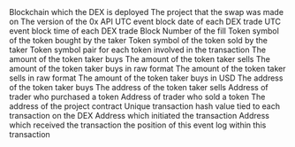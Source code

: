 <ParamField path="blockchain">
Blockchain which the DEX is deployed
</ParamField>
<ParamField path="project">
The project that the swap was made on
</ParamField>
<ParamField path="version">
The version of the 0x API
</ParamField>
<ParamField path="block_date">
UTC event block date of each DEX trade
</ParamField>
<ParamField path="block_time">
UTC event block time of each DEX trade
</ParamField>
<ParamField path="block_number">
Block Number of the fill
</ParamField>
<ParamField path="token_bought_symbol">
Token symbol of the token bought by the taker
</ParamField>
<ParamField path="token_sold_symbol">
Token symbol of the token sold by the taker
</ParamField>
<ParamField path="token_pair">
Token symbol pair for each token involved in the transaction
</ParamField>
<ParamField path="token_bought_amount">
The amount of the token taker buys
</ParamField>
<ParamField path="token_sold_amount">
The amount of the token taker sells
</ParamField>
<ParamField path="token_bought_amount_raw">
The amount of the token taker buys in raw format
</ParamField>
<ParamField path="token_sold_amount_raw">
The amount of the token taker sells in raw format
</ParamField>
<ParamField path="amount_usd">
The amount of the token taker buys in USD
</ParamField>
<ParamField path="token_bought_address">
The address of the token taker buys
</ParamField>
<ParamField path="token_sold_address">
The address of the token taker sells
</ParamField>
<ParamField path="taker">
Address of trader who purchased a token
</ParamField>
<ParamField path="maker">
Address of trader who sold a token
</ParamField>
<ParamField path="project_contract_address">
The address of the project contract
</ParamField>
<ParamField path="tx_hash">
Unique transaction hash value tied to each transaction on the DEX
</ParamField>
<ParamField path="tx_from">
Address which initiated the transaction
</ParamField>
<ParamField path="tx_to">
Address which received the transaction
</ParamField>
<ParamField path="evt_index">
the position of this event log within this transaction
</ParamField>

